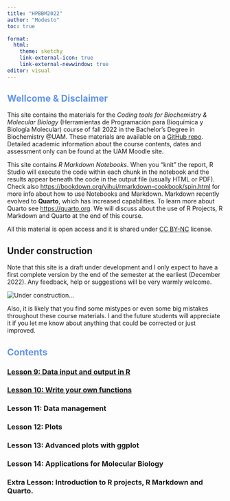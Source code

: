 ```yaml
---
title: "HPBBM2022"
author: "Modesto"
toc: true

format:
  html:
    theme: sketchy
    link-external-icon: true
    link-external-newwindow: true
editor: visual
---
```


## [Wellcome & Disclaimer]{style="color:cornflowerblue"}

This site contains the materials for the *Coding tools for Biochemistry & Molecular Biology* (Herramientas de Programación para Bioquímica y Biología Molecular) course of fall 2022 in the Bachelor's Degree in Biochemistry \@UAM. These materials are available on a [GitHub repo](https://github.com/mredrejo/HPBBM2022). Detailed academic information about the course contents, dates and assessment only can be found at the UAM Moodle site.

This site contains *R Markdown Notebooks*. When you "knit" the report, R Studio will execute the code within each chunk in the notebook and the results appear beneath the code in the output file (usually HTML or PDF). Check also <https://bookdown.org/yihui/rmarkdown-cookbook/spin.html> for more info about how to use Notebooks and Markdown. Markdown recently evolved to **Quarto**, which has increased capabilities. To learn more about Quarto see <https://quarto.org>. We will discuss about the use of R Projects, R Markdown and Quarto at the end of this course.

All this material is open access and it is shared under [CC BY-NC](https://creativecommons.org/licenses/by-nc/2.0/) license.

::: callout-warning
## Under construction
:::

Note that this site is a draft under development and I only expect to have a first complete version by the end of the semester at the earliest (December 2022). Any feedback, help or suggestions will be very warmly welcome.

![](data/8275a.jpg "Under construction...")

Also, it is likely that you find some mistypes or even some big mistakes throughout these course materials. I and the future students will appreciate it if you let me know about anything that could be corrected or just improved.

## [Contents]{style="color:cornflowerblue"}

### [Lesson 9: Data input and output in R](Lesson_9_input_output/9_input_output.html)

### [Lesson 10: Write your own functions](Lesson_10_Functions/10_Functions.html)

### Lesson 11: Data management

### Lesson 12: Plots

### Lesson 13: Advanced plots with ggplot

### Lesson 14: Applications for Molecular Biology

### Extra Lesson: Introduction to R projects, R Markdown and Quarto.
